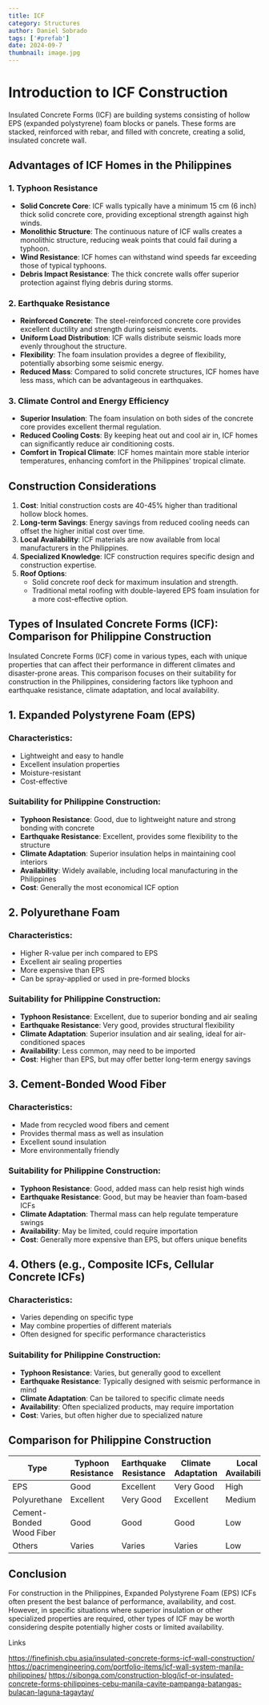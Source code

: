 ```yaml
---
title: ICF
category: Structures
author: Daniel Sobrado
tags: ['#prefab']
date: 2024-09-7
thumbnail: image.jpg
---
```


# Introduction to ICF Construction

Insulated Concrete Forms (ICF) are building systems consisting of hollow EPS (expanded polystyrene) foam blocks or panels. These forms are stacked, reinforced with rebar, and filled with concrete, creating a solid, insulated concrete wall.

## Advantages of ICF Homes in the Philippines

### 1. Typhoon Resistance

- **Solid Concrete Core**: ICF walls typically have a minimum 15 cm (6 inch) thick solid concrete core, providing exceptional strength against high winds.
- **Monolithic Structure**: The continuous nature of ICF walls creates a monolithic structure, reducing weak points that could fail during a typhoon.
- **Wind Resistance**: ICF homes can withstand wind speeds far exceeding those of typical typhoons.
- **Debris Impact Resistance**: The thick concrete walls offer superior protection against flying debris during storms.

### 2. Earthquake Resistance

- **Reinforced Concrete**: The steel-reinforced concrete core provides excellent ductility and strength during seismic events.
- **Uniform Load Distribution**: ICF walls distribute seismic loads more evenly throughout the structure.
- **Flexibility**: The foam insulation provides a degree of flexibility, potentially absorbing some seismic energy.
- **Reduced Mass**: Compared to solid concrete structures, ICF homes have less mass, which can be advantageous in earthquakes.

### 3. Climate Control and Energy Efficiency

- **Superior Insulation**: The foam insulation on both sides of the concrete core provides excellent thermal regulation.
- **Reduced Cooling Costs**: By keeping heat out and cool air in, ICF homes can significantly reduce air conditioning costs.
- **Comfort in Tropical Climate**: ICF homes maintain more stable interior temperatures, enhancing comfort in the Philippines' tropical climate.

## Construction Considerations

1. **Cost**: Initial construction costs are 40-45% higher than traditional hollow block homes.
2. **Long-term Savings**: Energy savings from reduced cooling needs can offset the higher initial cost over time.
3. **Local Availability**: ICF materials are now available from local manufacturers in the Philippines.
4. **Specialized Knowledge**: ICF construction requires specific design and construction expertise.
5. **Roof Options**: 
   - Solid concrete roof deck for maximum insulation and strength.
   - Traditional metal roofing with double-layered EPS foam insulation for a more cost-effective option.


## Types of Insulated Concrete Forms (ICF): Comparison for Philippine Construction

Insulated Concrete Forms (ICF) come in various types, each with unique properties that can affect their performance in different climates and disaster-prone areas. This comparison focuses on their suitability for construction in the Philippines, considering factors like typhoon and earthquake resistance, climate adaptation, and local availability.

## 1. Expanded Polystyrene Foam (EPS)

### Characteristics:
- Lightweight and easy to handle
- Excellent insulation properties
- Moisture-resistant
- Cost-effective

### Suitability for Philippine Construction:
- **Typhoon Resistance**: Good, due to lightweight nature and strong bonding with concrete
- **Earthquake Resistance**: Excellent, provides some flexibility to the structure
- **Climate Adaptation**: Superior insulation helps in maintaining cool interiors
- **Availability**: Widely available, including local manufacturing in the Philippines
- **Cost**: Generally the most economical ICF option

## 2. Polyurethane Foam

### Characteristics:
- Higher R-value per inch compared to EPS
- Excellent air sealing properties
- More expensive than EPS
- Can be spray-applied or used in pre-formed blocks

### Suitability for Philippine Construction:
- **Typhoon Resistance**: Excellent, due to superior bonding and air sealing
- **Earthquake Resistance**: Very good, provides structural flexibility
- **Climate Adaptation**: Superior insulation and air sealing, ideal for air-conditioned spaces
- **Availability**: Less common, may need to be imported
- **Cost**: Higher than EPS, but may offer better long-term energy savings

## 3. Cement-Bonded Wood Fiber

### Characteristics:
- Made from recycled wood fibers and cement
- Provides thermal mass as well as insulation
- Excellent sound insulation
- More environmentally friendly

### Suitability for Philippine Construction:
- **Typhoon Resistance**: Good, added mass can help resist high winds
- **Earthquake Resistance**: Good, but may be heavier than foam-based ICFs
- **Climate Adaptation**: Thermal mass can help regulate temperature swings
- **Availability**: May be limited, could require importation
- **Cost**: Generally more expensive than EPS, but offers unique benefits

## 4. Others (e.g., Composite ICFs, Cellular Concrete ICFs)

### Characteristics:
- Varies depending on specific type
- May combine properties of different materials
- Often designed for specific performance characteristics

### Suitability for Philippine Construction:
- **Typhoon Resistance**: Varies, but generally good to excellent
- **Earthquake Resistance**: Typically designed with seismic performance in mind
- **Climate Adaptation**: Can be tailored to specific climate needs
- **Availability**: Often specialized products, may require importation
- **Cost**: Varies, but often higher due to specialized nature

## Comparison for Philippine Construction

| Type | Typhoon Resistance | Earthquake Resistance | Climate Adaptation | Local Availability | Cost |
|------|--------------------|-----------------------|--------------------|---------------------|------|
| EPS | Good | Excellent | Very Good | High | Low |
| Polyurethane | Excellent | Very Good | Excellent | Medium | High |
| Cement-Bonded Wood Fiber | Good | Good | Good | Low | Medium |
| Others | Varies | Varies | Varies | Low | Varies |

## Conclusion

For construction in the Philippines, Expanded Polystyrene Foam (EPS) ICFs often present the best balance of performance, availability, and cost. However, in specific situations where superior insulation or other specialized properties are required, other types of ICF may be worth considering despite potentially higher costs or limited availability.

Links

https://finefinish.cbu.asia/insulated-concrete-forms-icf-wall-construction/
https://pacrimengineering.com/portfolio-items/icf-wall-system-manila-philippines/
https://sibonga.com/construction-blog/icf-or-insulated-concrete-forms-philippines-cebu-manila-cavite-pampanga-batangas-bulacan-laguna-tagaytay/